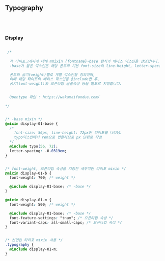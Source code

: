
<Meta title="1.foundations/typography/type별 폰트 스타일 안내" />

## Typography
<br /><br />

### Display 
``` css

 /* 
   
  각 타이포그래피에 대해 @mixin {fontname}-base 형식의 베이스 믹스인을 선언합니다.
  -base가 붙은 믹스인은 해당 폰트의 기본 font-size와 line-height, letter-spacing 값을 포함합니다.

  폰트의 굵기(weight)별로 개별 믹스인을 정의하며, 
  이때 해당 타이포의 베이스 믹스인을 @include한 후, 
  굵기(font-weight)와 오픈타입 글꼴속성 등을 별도로 지정합니다.

  
  Opentype 확인 : https://wakamaifondue.com/

*/


/* -base mixin */
@mixin display-01-base {
  /* 
    font-size: 56px, line-height: 72px인 타이포를 나타냄. 
    typo믹스인에서 rem으로 변환하므로 px 단위로 작성
  */
  @include typo(56, 72); 
  letter-spacing: -0.0319em;
}


/* font-weight, 오픈타입 속성을 지정한 세부적인 타이포 mixin */
@mixin display-01-b {
  font-weight: 700; /* weight */

  @include display-01-base; /* -base */
}

@mixin display-01-m {
  font-weight: 500; /* weight */

  @include display-01-base; /* -base */
  font-feature-settings: "tnum"; /* 오픈타입 속성 */
  font-variant-caps: all-small-caps; /* 오픈타입 속성 */
}


/* 선언된 타이포 mixin 사용 */
.typography { 
  @include display-01-m;
}

```